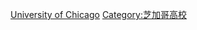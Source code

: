 {{Commonscat|University of Chicago}}

[[Category:伊利諾州大學|University of Chicago]]
[[Category:芝加哥高校|Category:芝加哥高校]]